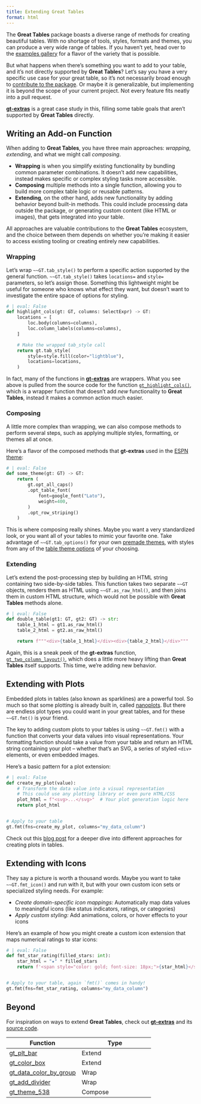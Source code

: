```yaml
---
title: Extending Great Tables
format: html
---
```


<!-- Intro -->
The **Great Tables** package boasts a diverse range of methods for creating beautiful tables. With no shortage of tools, styles, formats and themes, you can produce a very wide range of tables. If you haven't yet, head over to the [examples gallery](../examples/index.qmd) for a flavor of the variety that is possible.

But what happens when there's something you want to add to your table, and it's not directly supported by **Great Tables**? Let's say you have a very specific use case for your great table, so it's not necessarily broad enough to [contribute to the package](contributing.qmd). Or maybe it *is* generalizable, but implementing it is beyond the scope of your current project. Not every feature fits neatly into a pull request.

[**gt-extras**](https://posit-dev.github.io/gt-extras/) is a great case study in this, filling some table goals that aren't supported by **Great Tables** directly.

## Writing an Add-on Function

When adding to **Great Tables**, you have three main approaches: *wrapping*, *extending*, and what we might call *composing*.

- **Wrapping** is when you simplify existing functionality by bundling common parameter combinations. It doesn't add new capabilities, instead makes specific or complex styling tasks more accessible.
- **Composing** multiple methods into a single function, allowing you to build more complex table logic or reusable patterns.
- **Extending**, on the other hand, adds new functionality by adding behavior beyond built-in methods. This could include processing data outside the package, or generating custom content (like HTML or images), that gets integrated into your table.

All approaches are valuable contributions to the **Great Tables** ecosystem, and the choice between them depends on whether you're making it easier to access existing tooling or creating entirely new capabilities.

### Wrapping

Let's wrap `~~GT.tab_style()` to perform a specific action supported by the general function. `~~GT.tab_style()` takes `locations=` and `style=` parameters, so let's assign those. Something this lightweight might be useful for someone who knows what effect they want, but doesn't want to investigate the entire space of options for styling.

```python
# | eval: False
def highlight_cols(gt: GT, columns: SelectExpr) -> GT:
    locations = [
        loc.body(columns=columns),
        loc.column_labels(columns=columns),
    ]

    # Make the wrapped tab_style call
    return gt.tab_style(
        style=style.fill(color="lightblue"),
        locations=locations,
    )
```

In fact, many of the functions in [**gt-extras**](https://posit-dev.github.io/gt-extras/) are wrappers. What you see above is pulled from the source code for the function [`gt_highlight_cols()`](https://posit-dev.github.io/gt-extras/reference/gt_highlight_cols), which is a wrapper function that doesn't add *new* functionality to **Great Tables**, instead it makes a common action much easier.

### Composing

A little more complex than wrapping, we can also compose methods to perform several steps, such as applying multiple styles, formatting, or themes all at once.

Here's a flavor of the composed methods that **gt-extras** used in the [ESPN theme](https://posit-dev.github.io/gt-extras/reference/gt_theme_espn):

```python
# | eval: False
def some_theme(gt: GT) -> GT:
    return (
        gt.opt_all_caps()
        .opt_table_font(
            font=google_font("Lato"),
            weight=400,
        )
        .opt_row_striping()
    )
```

This is where composing really shines. Maybe you want a very standardized look, or you want all of your tables to mimic your favorite one. Take advantage of `~~GT.tab_options()` for your own [premade themes](./table-theme-premade.qmd), with styles from any of the [table theme options](./table-theme-options.qmd) of your choosing.

### Extending

Let's extend the post-processing step by building an HTML string containing two side-by-side tables. This function takes two separate `~~GT` objects, renders them as HTML using `~~GT.as_raw_html()`, and then joins them in custom HTML structure, which would not be possible with **Great Tables** methods alone.

```python
# | eval: False
def double_table(gt1: GT, gt2: GT) -> str:
    table_1_html = gt1.as_raw_html()
    table_2_html = gt2.as_raw_html()

    return f"""<div>{table_1_html}</div><div>{table_2_html}</div>"""
```

Again, this is a sneak peek of the **gt-extras** function, [`gt_two_column_layout()`](https://posit-dev.github.io/gt-extras/reference/gt_two_column_layout), which does a little more heavy lifting than **Great Tables** itself supports. This time, we're adding new behavior.

## Extending with Plots

Embedded plots in tables (also known as sparklines) are a powerful tool. So much so that some plotting is already built in, called [nanoplots](nanoplots.qmd). But there are endless plot types you could want in your great tables, and for these `~~GT.fmt()` is your friend.

The key to adding custom plots to your tables is using `~~GT.fmt()` with a function that converts your data values into visual representations. Your formatting function should take a value from your table and return an HTML string containing your plot – whether that's an SVG, a series of styled `<div>` elements, or even embedded images.

Here's a basic pattern for a plot extension:

```python
# | eval: False
def create_my_plot(value):
    # Transform the data value into a visual representation
    # This could use any plotting library or even pure HTML/CSS
    plot_html = f"<svg>...</svg>"  # Your plot generation logic here
    return plot_html


# Apply to your table
gt.fmt(fns=create_my_plot, columns="my_data_column")
```

Check out this [blog post](../blog/plots-in-tables/index.qmd)  for a deeper dive into different approaches for creating plots in tables.

## Extending with Icons

They say a picture is worth a thousand words. Maybe you want to take `~~GT.fmt_icon()` and run with it, but with your own custom icon sets or specialized styling needs. For example:

- *Create domain-specific icon mappings:* Automatically map data values to meaningful icons (like status indicators, ratings, or categories)
- *Apply custom styling:* Add animations, colors, or hover effects to your icons

Here's an example of how you might create a custom icon extension that maps numerical ratings to star icons:

```python
# | eval: False
def fmt_star_rating(filled_stars: int):
    star_html = "★" * filled_stars
    return f'<span style="color: gold; font-size: 18px;">{star_html}</span>'


# Apply to your table, again `fmt()` comes in handy!
gt.fmt(fns=fmt_star_rating, columns="my_data_column")
```

## Beyond

For inspiration on ways to extend **Great Tables**, check out [**gt-extras**](https://posit-dev.github.io/gt-extras/) and its [source code](https://github.com/posit-dev/gt-extras).

| Function |   Type   |
|----------|----------|
| [gt_plt_bar](https://posit-dev.github.io/gt-extras/reference/gt_plt_bar) | Extend |
| [gt_color_box](https://posit-dev.github.io/gt-extras/reference/gt_color_box) | Extend |
| [gt_data_color_by_group](https://posit-dev.github.io/gt-extras/reference/gt_data_color_by_group) | Wrap |
| [gt_add_divider](https://posit-dev.github.io/gt-extras/reference/gt_add_divider) | Wrap |
| [gt_theme_538](https://posit-dev.github.io/gt-extras/reference/gt_theme_538) | Compose |
